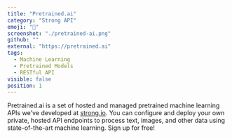 ```yaml
---
title: "Pretrained.ai"
category: "Strong API"
emoji: "💪"
screenshot: "./pretrained-ai.png"
github: ""
external: "https://pretrained.ai"
tags:
  - Machine Learning
  - Pretrained Models
  - RESTful API
visible: false
position: 1
---
```


Pretrained.ai is a set of hosted and managed pretrained machine learning APIs we've developed
at <a href="https://strong.io" target="_blank" rel="nofollow noopener noreferrer" aria-label="External Link"><Underlining>strong.io</Underlining></a>. You can configure and deploy your own private, hosted API endpoints to
process text, images, and other data using state-of-the-art machine learning. Sign up for free!
